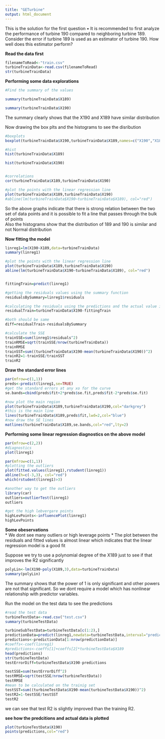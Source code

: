 ```yaml
---
title: "GETurbine"
output: html_document
---
```

This is the solution for the first question
•  It is recommended to first analyze the performance of turbine 190 compared to neighboring turbine 189.  Consider the error if turbine 189 is used as an estimator of turbine 190.  How well does this estimator perform?


__Read the data first__

```r

filenameToRead<-"train.csv"
turbineTrainData<-read.csv(filenameToRead)
str(turbineTrainData)

```

__Performing some data explorations__

```r
#Find the summary of the values

summary(turbineTrainData$X189)

summary(turbineTrainData$X190)

```
The summary clearly shows that the X190 and X189 have similar distribution


Now drawing the box plts and the histograms to see the disribution

```r
#boxplots
boxplot(turbineTrainData$X190,turbineTrainData$X189,names=c("X190","X189"))

#hist
hist(turbineTrainData$X189)

hist(turbineTrainData$X190)


#correlations
cor(turbineTrainData$X189,turbineTrainData$X190)

#plot the points with the linear regression line
plot(turbineTrainData$X189,turbineTrainData$X190)
#abline(lm(turbineTrainData$X190~turbineTrainData$X189), col="red")


```

So the above graphs indicate that there is strong relation between the two set of data points and it is possible to fit a line that passes through the bulk of points  
Also the histograms show that the distribution of 189 and 190 is similar and not Normal distribution


__Now fitting the model__
```r
linreg1=lm(X190~X189,data=turbineTrainData)
summary(linreg1)

#plot the points with the linear regression line
plot(turbineTrainData$X189,turbineTrainData$X190)
abline(lm(turbineTrainData$X190~turbineTrainData$X189), col="red")


fittingTrain=predict(linreg1)

#getting the residuals values using the summary function
residualsBySummary=linreg1$residuals

#calculating the residuals using the predictions and the actual value in teh training data
residualTrain=turbineTrainData$X190-fittingTrain

#both should be same
diff=residualTrain-residualsBySummary

#calculate the SSE
trainSSE=sum(linreg1$residuals^2)
trainRMSE=sqrt(trainSSE/nrow(turbineTrainData))
trainRMSE
trainSST=sum((turbineTrainData$X190-mean(turbineTrainData$X190))^2)
trainR2=1-trainSSE/trainSST
trainR2
```

__Draw the standard error lines__ 
```r
par(mfrow=c(1,1))
preds<-predict(linreg1,se=TRUE)
#get the standard errors at any xo for the curve
se.bands=cbind(preds$fit+2*preds$se.fit,preds$fit-2*preds$se.fit)

#now plot the main region
plot(turbineTrainData$X189,turbineTrainData$X190,col="darkgrey")
#this is the main line
lines(turbineTrainData$X189,preds$fit,lwd=2,col="blue")
#now draw the SE lines
matlines(turbineTrainData$X189,se.bands,col="red",lty=2)


```


__Performing some linear regression diagnostics on the above model__
```r

par(mfrow=c(2,2))
#diagnostics
plot(linreg1)

par(mfrow=c(1,1))
#plotting the outliers
plot(fitted.values(linreg1),rstudent(linreg1))
abline(h=c(-3,3), col="red")
which(rstudent(linreg1)>3)

#another way to get the outliers
library(car)
outliers=outlierTest(linreg1)
outliers

#get the high lebvergare points
highLevPoints<-influencePlot(linreg1)
highLevPoints
```
  
__Some obeservations__  
* We dont see many outliers or high leverage points
* The plot between the residuals and fitted values is almost linear which indicates that the linear regression model is a good fit

Suppose we try to use a polynomial degree of the X189 just to see if that improves the R2 significantly
```r

polyLin<-lm(X190~poly(X189,3),data=turbineTrainData)
summary(polyLin)

```
The summary shows that the power of 1 is only significant and other powers are not that significant. So we dont require a model which has nonlinear relationship with predictor variables.



Run the model on the test data to see the predictions
```r
#read the test data
turbineTestData<-read.csv("test.csv")
summary(turbineTestData)

turbineSubTestData=turbineTestData[c(1:2),]
predictionData=predict(linreg1,newdata=turbineTestData,interval="prediction")
predictions<-predictionData[1:nrow(predictionData)]
#coeffs<-coef(linreg1)
#predictions<-coeffs[1]+coeffs[2]*turbineTestData$X189
head(predictions)
str(turbineTestData)
testErrorDiff=turbineTestData$X190-predictions

testSSE=sum(testErrorDiff^2)
testRMSE=sqrt(testSSE/nrow(turbineTestData))
testRMSE
#mean to be calculated on the trainig set
testSST=sum((turbineTestData$X190-mean(turbineTestData$X190))^2)
testR2=1-testSSE/testSST
testR2
```
we can see that test R2 is slightly improved than the training R2. 

__see how the predcitions and actual data is plotted__
```r
plot(turbineTestData$X190)
points(predictions,col="red")
```

